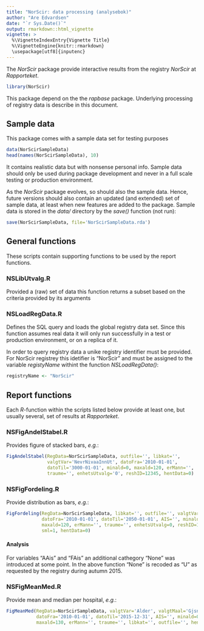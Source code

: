 ```yaml
---
title: "NorScir: data processing (analysebok)"
author: "Are Edvardsen"
date: "`r Sys.Date()`"
output: rmarkdown::html_vignette
vignette: >
  %\VignetteIndexEntry{Vignette Title}
  %\VignetteEngine{knitr::rmarkdown}
  \usepackage[utf8]{inputenc}
---
```


The _NorScir_ package provide interactive results from the registry
_NorScir_ at _Rapporteket_.

```r
library(NorScir)
```

This package depend on the the _rapbase_ package. Underlying processing of 
registry data is describe in this document.

## Sample data
This package comes with a sample data set for testing purposes

```r
data(NorScirSampleData)
head(names(NorScirSampleData), 10)
```

It contains realistic data but with nonsense personal info. Sample data
should only be used during package development and never in a full scale
testing or production environment.

As the _NorScir_ package evolves, so should also the sample data. Hence, future
versions should also contain an updated (and extended) set of
sample data, at least when new features are added to the package.
Sample data is stored in the _data/_ directory by the _save()_
function (not run):

```r
save(NorScirSampleData, file='NorScirSampleData.rda')
```


## General functions
These scripts contain supporting functions to be used by the report functions.

### NSLibUtvalg.R
Provided a (raw) set of data this function returns a subset based on the
criteria provided by its arguments 

### NSLoadRegData.R
Defines the SQL query and loads the global registry data set. Since this
function assumes real data it
will only run successfully in a test or production environment, or on a replica
of it.

In order to query registry data a unike registry identifier must be provided.
For NorScir registrey this idetifier is "NorScir" and must be assigned to the
variable _registyName_ withint the function _NSLoadRegData()_:

```r
registryName <- "NorScir"
```


## Report functions
Each _R_-function within the scripts listed below provide at least one, but
usually several, set of results at _Rapporteket_.

### NSFigAndelStabel.R
Provides figure of stacked bars, _e.g._:

```r
FigAndelStabel(RegData=NorScirSampleData, outfile='', libkat='',
               valgtVar='NevrNivaaInnUt', datoFra='2010-01-01',
               datoTil='3000-01-01', minald=0, maxald=120, erMann='',
               traume='', enhetsUtvalg='0', reshID=12345, hentData=0)
```


### NSFigFordeling.R
Provide distribution as bars, _e.g._:
```r
FigFordeling(RegData=NorScirSampleData, libkat='', outfile='', valgtVar='AAis',
             datoFra='2010-01-01', datoTil='2050-01-01', AIS='', minald=0,
             maxald=120, erMann='', traume='', enhetsUtvalg=0, reshID=12345,
             sml=1, hentData=0)
```

#### Analysis
For variables "AAis" and "FAis" an additional cathegory "None" was introduced
at some point. In the above function "None" is recoded as "U" as requested by
the registry during autumn 2015.


### NSFigMeanMed.R
Provide mean and median per hospital, _e.g._:
```r
FigMeanMed(RegData=NorScirSampleData, valgtVar='Alder', valgtMaal='Gjsn',
           datoFra='2010-01-01', datoTil='2015-12-31', AIS='', minald=0,
           maxald=130, erMann='', traume='', libkat='', outfile='', hentData=0)
```


